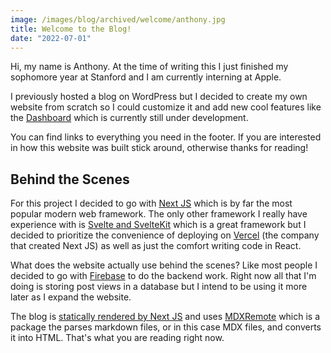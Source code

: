 ```yaml
---
image: /images/blog/archived/welcome/anthony.jpg
title: Welcome to the Blog!
date: "2022-07-01"
---
```


Hi, my name is Anthony. At the time of writing this I just finished my sophomore year at Stanford and I am currently interning at Apple.

I previously hosted a blog on WordPress but I decided to create my own website from scratch so I could customize it and add new cool features like the <Link href="/dashboard">[Dashboard]()</Link> which is currently still under development.

You can find links to everything you need in the footer. If you are interested in how this website was built stick around, otherwise thanks for reading!

## Behind the Scenes

<ResponsiveImage src="/images/blog/welcome/nextjs.png" alt="Next JS Logo" />

For this project I decided to go with [Next JS](https://nextjs.org/) which is by far the most popular modern web framework. The only other framework I really have experience with is [Svelte and SvelteKit](https://svelte.dev/)
which is a great framework but I decided to prioritize the convenience of deploying on [Vercel](https://vercel.com/) (the company that created Next JS) as well as just the comfort writing code in React.

What does the website actually use behind the scenes? Like most people I decided to go with [Firebase](https://firebase.google.com/) to do the backend work. Right now all that I'm doing is storing post views in a database but I intend to be using it more later as I expand the website.

The blog is [statically rendered by Next JS](https://nextjs.org/docs/basic-features/data-fetching/get-static-props) and uses [MDXRemote](https://github.com/hashicorp/next-mdx-remote) which is a package the parses markdown files, or in this case MDX files, and converts it into HTML. That's what you are reading right now.
